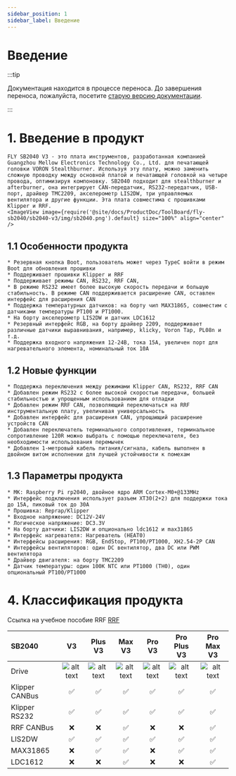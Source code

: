 ```yaml
---
sidebar_position: 1
sidebar_label: Введение
---
```



# Введение

:::tip

Документация находится в процессе переноса. До завершения переноса, пожалуйста, посетите [старую версию документации](https://mellow.klipper.cn/#/).

:::
# 1. Введение в продукт

    FLY SB2040 V3 - это плата инструментов, разработанная компанией Guangzhou Mellow Electronics Technology Co., Ltd. для печатающей головки VORON Stealthburner. Используя эту плату, можно заменить сложную проводку между основной платой и печатающей головкой на четыре провода, оптимизируя компоновку. SB2040 подходит для stealthburner и afterburner, она интегрирует CAN-передатчик, RS232-передатчик, USB-порт, драйвер TMC2209, акселерометр LIS2DW, три управляемых вентилятора и другие функции. Эта плата совместима с прошивками Klipper и RRF.
    <ImageView image={require('@site/docs/ProductDoc/ToolBoard/fly-sb2040/sb2040-v3/img/sb2040.png').default} size="100%" align="center" />


## 1.1 Особенности продукта

    * Резервная кнопка Boot, пользователь может через TypeC войти в режим Boot для обновления прошивки
    * Поддерживает прошивки Klipper и RRF
    * Поддерживает режимы CAN, RS232, RRF CAN,
    * В режиме RS232 имеет более высокую скорость передачи и большую стабильность. В режиме CAN поддерживается расширение CAN, оставлен интерфейс для расширения CAN
    * Поддержка температурных датчиков: на борту чип MAX31865, совместим с датчиками температуры PT100 и PT1000.
    * На борту акселерометр LIS2DW и датчик LDC1612
    * Резервный интерфейс RGB, на борту драйвер 2209, поддерживает различные датчики выравнивания, например, klicky, Voron Tap, PL08n и т.д.
    * Поддержка входного напряжения 12-24В, тока 15А, увеличен порт для нагревательного элемента, номинальный ток 10А

## 1.2 Новые функции

    * Поддержка переключения между режимами Klipper CAN, RS232, RRF CAN
    * Добавлен режим RS232 с более высокой скоростью передачи, большей стабильностью и упрощенным использованием для отладки
    * Добавлен режим RRF CAN, позволяющий переключаться на RRF инструментальную плату, увеличивая универсальность
    * Добавлен интерфейс для расширения CAN, упрощающий расширение устройств CAN
    * Добавлен переключатель терминального сопротивления, терминальное сопротивление 120R можно выбрать с помощью переключателя, без необходимости использования перемычек
    * Добавлен 1-метровый кабель питания/сигнала, кабель выполнен в двойном витом исполнении для лучшей устойчивости к помехам

## 1.3 Параметры продукта


    * МК: Raspberry Pi rp2040, двойное ядро ARM Cortex-M0+@133MHz
    * Интерфейс подключения использует разъем XT30(2+2) для поддержки тока до 15A, пиковый ток до 30A
    * Прошивка: Reprap/Klipper
    * Входное напряжение: DC12V-24V
    * Логическое напряжение: DC3.3V
    * На борту датчики: LIS2DW и опционально ldc1612 и max31865
    * Интерфейс нагревателя: Нагреватель (HEAT0)
    * Интерфейсы расширения: RGB, EndStop, PT100/PT1000, XH2.54-2P CAN
    * Интерфейсы вентиляторов: один DC вентилятор, два DC или PWM вентилятора
    * Драйвер двигателя: на борту TMC2209
    * Датчик температуры: один 100K NTC или PT1000 (TH0), один опциональный PT100/PT1000

# 4. Классификация продукта

Ссылка на учебное пособие RRF [RRF](https://teamgloomy.github.io/fly_sb2040_pro_max_v3_general.html)

| SB2040         |          V3          |       Plus V3        |        Max V3        |        Pro V3        |     Pro Plus V3      |      Pro Max V3      |
| :------------- | :------------------: | :------------------: | :------------------: | :------------------: | :------------------: | :------------------: |
| Drive          | ![alt text][TMC2209] | ![alt text][TMC2209] | ![alt text][TMC2209] | ![alt text][TMC2240] | ![alt text][TMC2240] | ![alt text][TMC2240] |
| Klipper CANBus |  :white_check_mark:  |  :white_check_mark:  |  :white_check_mark:  |  :white_check_mark:  |  :white_check_mark:  |  :white_check_mark:  |
| Klipper RS232  |  :white_check_mark:  |  :white_check_mark:  |  :white_check_mark:  |  :white_check_mark:  |  :white_check_mark:  |  :white_check_mark:  |
| RRF CANBus     |         :x:          |         :x:          |  :white_check_mark:  |         :x:          |         :x:          |  :white_check_mark:  |
| LIS2DW         |  :white_check_mark:  |  :white_check_mark:  |  :white_check_mark:  |  :white_check_mark:  |  :white_check_mark:  |  :white_check_mark:  |
| MAX31865       |         :x:          |  :white_check_mark:  |  :white_check_mark:  |         :x:          |  :white_check_mark:  |  :white_check_mark:  |
| LDC1612        |         :x:          |         :x:          |  :white_check_mark:  |         :x:          |         :x:          |  :white_check_mark:  |


[TMC2209]: https://img.shields.io/badge/-TMC2209-green "TMC2209"
[TMC2240]: https://img.shields.io/badge/-TMC2240-blue "TMC2240"

